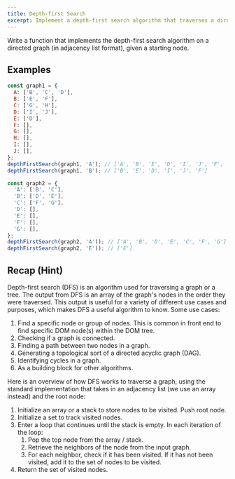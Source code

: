 ```yaml
---
title: Depth-first Search
excerpt: Implement a depth-first search algorithm that traverses a directed graph in a depth-first manner
---
```


Write a function that implements the depth-first search algorithm on a directed graph (in adjacency list format), given a starting node.

## Examples

```js
const graph1 = {
  A: ['B', 'C', 'D'],
  B: ['E', 'F'],
  C: ['G', 'H'],
  D: ['I', 'J'],
  E: ['D'],
  F: [],
  G: [],
  H: [],
  I: [],
  J: [],
};
depthFirstSearch(graph1, 'A'); // ['A', 'B', 'E', 'D', 'I', 'J', 'F', 'C', 'G', 'H']
depthFirstSearch(graph1, 'B'); // ['B', 'E', 'D', 'I', 'J', 'F']

const graph2 = {
  'A': ['B', 'C'],
  'B': ['D', 'E'],
  'C': ['F', 'G'],
  'D': [],
  'E': [],
  'F': [],
  'G': [],
};
depthFirstSearch(graph2, 'A')); // ['A', 'B', 'D', 'E', 'C', 'F', 'G']
depthFirstSearch(graph2, 'E')); // ['E']
```

## Recap (Hint)

Depth-first search (DFS) is an algorithm used for traversing a graph or a tree. The output from DFS is an array of the graph's nodes in the order they were traversed. This output is useful for a variety of different use cases and purposes, which makes DFS a useful algorithm to know. Some use cases:

1. Find a specific node or group of nodes. This is common in front end to find specific DOM node(s) within the DOM tree.
1. Checking if a graph is connected.
1. Finding a path between two nodes in a graph.
1. Generating a topological sort of a directed acyclic graph (DAG).
1. Identifying cycles in a graph.
1. As a building block for other algorithms.

Here is an overview of how DFS works to traverse a graph, using the standard implementation that takes in an adjacency list (we use an array instead) and the root node:

1. Initialize an array or a stack to store nodes to be visited. Push root node.
1. Initialize a set to track visited nodes.
1. Enter a loop that continues until the stack is empty. In each iteration of the loop:
   1. Pop the top node from the array / stack.
   1. Retrieve the neighbors of the node from the input graph.
   1. For each neighbor, check if it has been visited. If it has not been visited, add it to the set of nodes to be visited.
1. Return the set of visited nodes.
